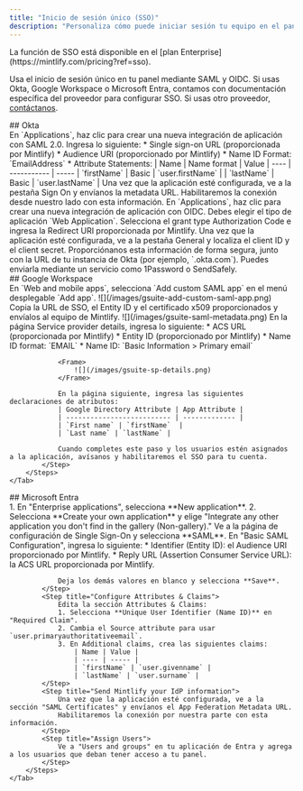 ```yaml
---
title: "Inicio de sesión único (SSO)"
description: "Personaliza cómo puede iniciar sesión tu equipo en el panel de administración"
---
```


<Info>
  La función de SSO está disponible en el [plan Enterprise](https://mintlify.com/pricing?ref=sso).
</Info>

Usa el inicio de sesión único en tu panel mediante SAML y OIDC. Si usas Okta, Google Workspace o Microsoft Entra, contamos con documentación específica del proveedor para configurar SSO. Si usas otro proveedor, [contáctanos](mailto:support@mintlify.com).

<div id="okta">
  ## Okta
</div>

<Tabs>
    <Tab title="SAML">
        <Steps>
            <Step title="Create an application">
                En `Applications`, haz clic para crear una nueva integración de aplicación con SAML 2.0.
            </Step>
            <Step title="Configure integration">
                Ingresa lo siguiente:
                * Single sign-on URL (proporcionada por Mintlify)
                * Audience URI (proporcionado por Mintlify)
                * Name ID Format: `EmailAddress`
                * Attribute Statements:
                    | Name | Name format | Value
                    | ---- | ----------- | -----
                    | `firstName` | Basic | `user.firstName` |
                    | `lastName` | Basic | `user.lastName` |
            </Step>
            <Step title="Send us your IdP information">
                Una vez que la aplicación esté configurada, ve a la pestaña Sign On y envíanos la metadata URL.
                Habilitaremos la conexión desde nuestro lado con esta información.
            </Step>
        </Steps>
    </Tab>
    <Tab title="OIDC">
        <Steps>
            <Step title="Create an application">
                En `Applications`, haz clic para crear una nueva integración de aplicación con OIDC.
                Debes elegir el tipo de aplicación `Web Application`.
            </Step>
            <Step title="Configure integration">
                Selecciona el grant type Authorization Code e ingresa la Redirect URI proporcionada por Mintlify.
            </Step>
            <Step title="Send us your IdP information">
                Una vez que la aplicación esté configurada, ve a la pestaña General y localiza el client ID y el client secret.
                Proporciónanos esta información de forma segura, junto con la URL de tu instancia de Okta (por ejemplo, `<your-tenant-name>.okta.com`). Puedes enviarla mediante un servicio como 1Password o SendSafely.
            </Step>
        </Steps>
    </Tab>
</Tabs>

<div id="google-workspace">
  ## Google Workspace
</div>

<Tabs>
    <Tab title="SAML">
        <Steps>
            <Step title="Crear una aplicación">
                En `Web and mobile apps`, selecciona `Add custom SAML app` en el menú desplegable `Add app`.  
                <Frame>
                    ![](/images/gsuite-add-custom-saml-app.png)
                </Frame>              
            </Step>
            <Step title="Envíanos la información de tu IdP">
                Copia la URL de SSO, el Entity ID y el certificado x509 proporcionados y envíalos al equipo de Mintlify.
                <Frame>
                    ![](/images/gsuite-saml-metadata.png)                    
                </Frame>
            </Step>
            <Step title="Configurar la integración">
                En la página Service provider details, ingresa lo siguiente:
                * ACS URL (proporcionada por Mintlify)
                * Entity ID (proporcionado por Mintlify)
                * Name ID format: `EMAIL`
                * Name ID: `Basic Information > Primary email`

                <Frame>
                    ![](/images/gsuite-sp-details.png)
                </Frame>

                En la página siguiente, ingresa las siguientes declaraciones de atributos:
                | Google Directory Attribute | App Attribute |
                | -------------------------- | ------------- |
                | `First name` | `firstName`  |
                | `Last name` | `lastName` |

                Cuando completes este paso y los usuarios estén asignados a la aplicación, avísanos y habilitaremos el SSO para tu cuenta.
            </Step>
        </Steps>
    </Tab>
</Tabs>

<div id="microsoft-entra">
  ## Microsoft Entra
</div>

<Tabs>
    <Tab title="SAML">
        <Steps>
            <Step title="Create an application">
                1. En "Enterprise applications", selecciona **New application**.
                2. Selecciona **Create your own application** y elige "Integrate any other application you don't find in the gallery (Non-gallery)."
            </Step>
            <Step title="Configure SAML">
                Ve a la página de configuración de Single Sign-On y selecciona **SAML**. En "Basic SAML Configuration", ingresa lo siguiente:
                * Identifier (Entity ID): el Audience URI proporcionado por Mintlify.
                * Reply URL (Assertion Consumer Service URL): la ACS URL proporcionada por Mintlify.
                
                Deja los demás valores en blanco y selecciona **Save**.
            </Step>
            <Step title="Configure Attributes & Claims">
                Edita la sección Attributes & Claims:
                1. Selecciona **Unique User Identifier (Name ID)** en "Required Claim".
                2. Cambia el Source attribute para usar `user.primaryauthoritativeemail`.
                3. En Additional claims, crea las siguientes claims:
                    | Name | Value |
                    | ---- | ----- |
                    | `firstName` | `user.givenname` |
                    | `lastName` | `user.surname` |
            </Step>
            <Step title="Send Mintlify your IdP information">
                Una vez que la aplicación esté configurada, ve a la sección "SAML Certificates" y envíanos el App Federation Metadata URL.
                Habilitaremos la conexión por nuestra parte con esta información.
            </Step>
            <Step title="Assign Users">
                Ve a "Users and groups" en tu aplicación de Entra y agrega a los usuarios que deban tener acceso a tu panel.
            </Step>
        </Steps>
    </Tab>
</Tabs>